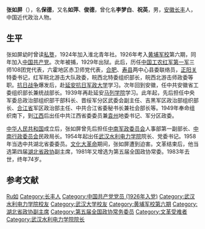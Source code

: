 '''张如屏'''（{{bd|1909年||1983年|8月}}），名'''保德'''，又名'''如萍'''、'''俊德'''，曾化名'''李梦白'''、'''祝英'''，男，[[安徽|安徽]][[长丰|长丰]]人，中国近代政治人物。

== 生平 ==
张如屏幼时曾读[[私墪|私墪]]，1924年加入淮北青年社。1926年考入[[黄埔军校|黄埔军校]]第六期，同年加入[[中国共产党|中国共产党]]。次年被捕，1929年出狱。此后，历任[[中国工农红军第一军|中国工农红军第一军]]三师108团党代表，六霍地区赤卫师党代表，[[合肥|合肥]]、[[寿县|寿县]]两中心县委联络员，[[正阳关|正阳关]]特委书记，红军皖北游击大队政委，皖西北特委组织部长，皖西北游击师政委等职。[[抗日战争|抗日战争]]爆发后，赴[[延安|延安]][[抗日军政大学|抗日军政大学]]学习。次年回到安徽，任中共安徽省工委组织部长兼统战部长。1939年再赴延安[[马列学院|马列学院]]学习。此年起，先后担任中央军委总政治部组织部干部科长、晋绥军分区武委会副主任、吉黑军区政治部组织部长、[[合江省|合江省]]军区政治部主任、中共合江省委秘书长兼社会部长等。1949年奉命组织南下，到[[江西|江西]]后出任中共江西省委委员兼[[袁州|袁州]]地委书记、军分区政委。{{r|rwz}}{{r|rong}}{{r|huaxia}}

[[中华人民共和国|中华人民共和国]]成立后，张如屏曾先后担任[[中南军政委员会|中南军政委员会]]人事部第一副部长、[[中南行政委员会|中南行政委员会]]民政局长。1954年起出任[[武汉水利电力学院|武汉水利电力学院]]院长、党委书记。1958年当选中共湖北省委委员。[[文化大革命|文化大革命]]期间，张如屏遭到迫害。文革结束后，他当选第四届[[湖北省政协|湖北省政协]]副主席，1981年又增选为第五届全国政协常委。1983年去世，终年74岁。{{r|rwz}}{{r|rong}}{{r|huaxia}}

== 参考文献 ==
{{reflist|refs=
<ref name=rwz>{{cite book|title=《安徽省志 人物志》|editor=安徽省地方志编纂委员会|publisher=方志出版社|year=1999}}</ref>
<ref name=rong>{{cite book|title=《安徽人物大辞典》|editor=戎毓明|publisher=团结出版社|year=1992}}</ref>
<ref name=huaxia>{{cite web|url=http://www.huaxia.com/lasd/hxrwk/ddrw/dl/2003/12/501690.html|title=张如屏|work=华夏经纬网|date=2003-12-01|access-date=2016-10-22|archive-date=2019-05-19|archive-url=https://web.archive.org/web/20190519182347/http://www.huaxia.com/lasd/hxrwk/ddrw/dl/2003/12/501690.html|dead-url=no}}</ref>
}}

{{Authority control}}
{{DEFAULTSORT:Zhang张}}
[[Category:张姓|Ru如]]
[[Category:长丰人|Category:长丰人]]
[[Category:中国共产党党员_(1926年入党)|Category:中国共产党党员 (1926年入党)]]
[[Category:武汉水利电力学院校友|Category:武汉水利电力学院校友]]
[[Category:武汉大学校友|Category:武汉大学校友]]
[[Category:黄埔军校第六期|Category:黄埔军校第六期]]
[[Category:湖北省政协副主席|Category:湖北省政协副主席]]
[[Category:第五届全国政协常务委员|Category:第五届全国政协常务委员]]
[[Category:文革受难者|Category:文革受难者]]
[[Category:武汉水利电力学院院长|Category:武汉水利电力学院院长]]
